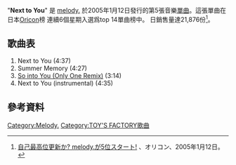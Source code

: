 {{Infobox Single |
| Name = Next to You
| Cover = NextToYouMelody.jpg
| Artist = [[melody.|melody.]]
| from Album = [[Be_as_One|Be as One]]
| Released = 2005年1月12日 ([[日本|日本]])
| B-side = Summer Memory
| Format = 
| Recorded = 
| Genre = [[J-Pop|J-Pop]]
| Length = 16:53
| Label = [[Toy's_Factory|Toy's Factory]]
| Writer = 
| Producer = 
| Certification = 
| Last single = [[Believe_Me_(melody._song)|Believe Me]] <br /> (2004)
| This single = '''Next to You''' <br /> (2005)
| Next single = [[Realize/Take_a_Chance|Realize/Take a Chance]] <br /> (2005)
}}
"'''Next to You'''"  是 [[melody.|melody.]] 於2005年1月12日發行的第5張音樂[[單曲|單曲]]。這張單曲在日本[[Oricon|Oricon]]榜 連續6個星期入選爲top 14單曲榜中。 日銷售量達21,876份<ref>[http://www.oricon.co.jp/news/ranking/4881/ 自己最高位更新か? melody.が5位スタート!] {{Wayback|url=http://www.oricon.co.jp/news/ranking/4881/ |date=20090707082913 }}、オリコン、2005年1月12日。</ref>。

==歌曲表==
# Next to You (4:37)
# Summer Memory (4:27)
# [[Believe_Me_(melody._song)|So into You (Only One Remix)]] (3:14)
# Next to You (instrumental) (4:35)

== 參考資料 ==
{{reflist}}
{{melody.}}

[[Category:Melody.|Category:Melody.]]
[[Category:TOY'S_FACTORY歌曲|Category:TOY'S FACTORY歌曲]]